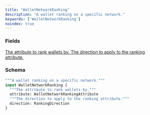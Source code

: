 ```yaml
---
title: "WalletNetworkRanking"
description: "A wallet ranking on a specific network."
keywords: ['WalletNetworkRanking']
noindex: true
---
```


### Fields

<a href="/api-reference/types/walletnetworkrankingattribute">
  <ResponseField name="attribute" type="WalletNetworkRankingAttribute">
    The attribute to rank wallets by.
  </ResponseField>
</a>

<a href="/api-reference/types/rankingdirection">
  <ResponseField name="direction" type="RankingDirection">
    The direction to apply to the ranking attribute.
  </ResponseField>
</a>

### Schema


```graphql 
"""A wallet ranking on a specific network."""
input WalletNetworkRanking {
  """The attribute to rank wallets by."""
  attribute: WalletNetworkRankingAttribute
  """The direction to apply to the ranking attribute."""
  direction: RankingDirection
}
```
